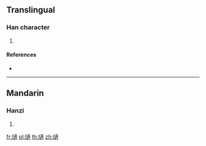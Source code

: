 {{character info/new}}
==Translingual==

===Han character===
{{Han char|rn=96|rad=玉|as=15|sn=19|four=10132|canj=MGYYB|ids=⿰𤣩適}}

# {{defn|Han|sort=玉15}}

====References====
* {{Han ref|kx=0745.040|dkj=21333|dj=1153.190|hdz=21145.090|uh=74CB|ud=29899|bh=F273|bd=62067}}

----

==Mandarin==

===Hanzi===
{{cmn-hanzi|pin=[[bó]] ([[bo2]]), [[zhé]] ([[zhe2]])|wg=po<sup>2</sup>, che<sup>2</sup>}}

# {{defn|lang=cmn|sort=玉15}}

[[fr:瓋]]
[[pl:瓋]]
[[th:瓋]]
[[zh:瓋]]